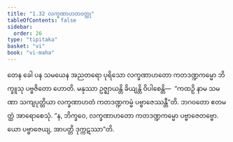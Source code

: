 ```yaml
---
title: "1.32 လက္ခဏာဟတဝတ္ထု"
tableOfContents: false
sidebar:
  order: 26
type: "tipitaka"
basket: "vi"
book: "vi-maha"
---
```



<DynamicBreadcrumb />

<Division number="95" book="vi-maha">

<Paragraph number="433" book="vi-maha">
တေန ခေါ ပန သမယေန အညတရော ပုရိသော လက္ခဏာဟတော ကတဒဏ္ဍကမ္မော ဘိက္ခူသု ပဗ္ဗဇိတော ဟောတိ. မနုဿာ ဥဇ္ဈာယန္တိ ခိယျန္တိ ဝိပါစေန္တိ—  “ကထဉှိ နာမ သမဏာ သကျပုတ္တိယာ လက္ခဏာဟတံ ကတဒဏ္ဍကမ္မံ ပဗ္ဗာဇေဿန္တီ”တိ. ဘဂဝတော ဧတမတ္ထံ အာရောစေသုံ. “န, ဘိက္ခဝေ, လက္ခဏာဟတော ကတဒဏ္ဍကမ္မော ပဗ္ဗာဇေတဗ္ဗော. ယော ပဗ္ဗာဇေယျ, အာပတ္တိ ဒုက္ကဋဿာ”တိ.
</Paragraph>
</Division>